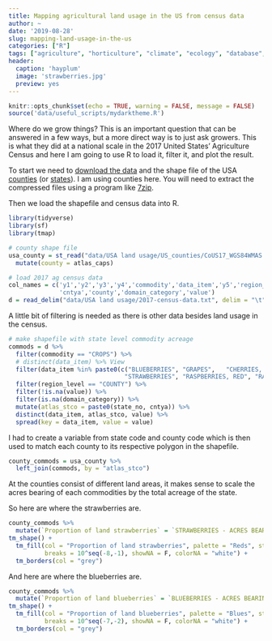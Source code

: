 ```yaml
---
title: Mapping agricultural land usage in the US from census data
author: ~
date: '2019-08-28'
slug: mapping-land-usage-in-the-us
categories: ["R"]
tags: ["agriculture", "horticulture", "climate", "ecology", "database", "R"]
header:
  caption: 'hayplum'
  image: 'strawberries.jpg'
  preview: yes
---
```


```r
knitr::opts_chunk$set(echo = TRUE, warning = FALSE, message = FALSE)
source('data/useful_scripts/mydarktheme.R')
```


Where do we grow things? This is an important question that can be answered in a few ways, but a more direct way is to just ask growers. This is what they did at a national scale in the 2017 United States' Agriculture Census and here I am going to use R to load it, filter it, and plot the result. 

To start we need to [download the data](https://www.nass.usda.gov/Publications/AgCensus/2017/Online_Resources/Census_Data_Query_Tool/2017_cdqt_data.txt.gz) and the shape file of the USA [counties](https://www.nass.usda.gov/Publications/AgCensus/2017/Online_Resources/Ag_Atlas_Maps/mapfiles/CoGenAll17_WGS84WMAS.zip) (or [states](https://www.nass.usda.gov/Publications/AgCensus/2017/Online_Resources/Ag_Atlas_Maps/mapfiles/StGenAll17_WGS84WMAS.zip)). I am using counties here. You will need to extract the compressed files using a program like [7zip](https://www.7-zip.org/).

Then we load the shapefile and census data into R.

```r
library(tidyverse)
library(sf)
library(tmap)

# county shape file
usa_county = st_read("data/USA land usage/US_counties/CoUS17_WGS84WMAS.shp") %>% 
  mutate(county = atlas_caps)

# load 2017 ag census data
col_names = c('y1','y2','y3','y4','commodity','data_item','y5','region_level','state_no', 'state_code', 'state',
              'cntya','county','domain_category','value')
d = read_delim("data/USA land usage/2017-census-data.txt", delim = "\t", col_names = col_names)
```

A little bit of filtering is needed as there is other data besides land usage in the census.

```r
# make shapefile with state level commodity acreage
commods = d %>% 
  filter(commodity == "CROPS") %>% 
  # distinct(data_item) %>% View
  filter(data_item %in% paste0(c("BLUEBERRIES", "GRAPES", 	"CHERRIES, SWEET", 
                                "STRAWBERRIES", "RASPBERRIES, RED", "RASPBERRIES, BLACK"), " - ACRES BEARING")) %>% 
  filter(region_level == "COUNTY") %>% 
  filter(!is.na(value)) %>% 
  filter(is.na(domain_category)) %>%  
  mutate(atlas_stco = paste0(state_no, cntya)) %>% 
  distinct(data_item, atlas_stco, value) %>% 
  spread(key = data_item, value = value)

```

I had to create a variable from state code and county code which is then used to match each county to its respective polygon in the shapefile.

```r
county_commods = usa_county %>% 
  left_join(commods, by = "atlas_stco")
```

At the counties consist of different land areas, it makes sense to scale the acres bearing of each commodities by the total acreage of the state. 

So here are where the strawberries are. 

```r
county_commods %>% 
  mutate(`Proportion of land strawberries` = `STRAWBERRIES - ACRES BEARING`/atlas_acre) %>%
tm_shape() + 
  tm_fill(col = "Proportion of land strawberries", palette = "Reds", style = "cont", 
          breaks = 10^seq(-8,-1), showNA = F, colorNA = "white") + 
  tm_borders(col = "grey")
```

And here are where the blueberries are. 

```r
county_commods %>% 
  mutate(`Proportion of land blueberries` = `BLUEBERRIES - ACRES BEARING`/atlas_acre) %>%
tm_shape() + 
  tm_fill(col = "Proportion of land blueberries", palette = "Blues", style = "cont", 
          breaks = 10^seq(-7,-2), showNA = F, colorNA = "white") + 
  tm_borders(col = "grey")
```

